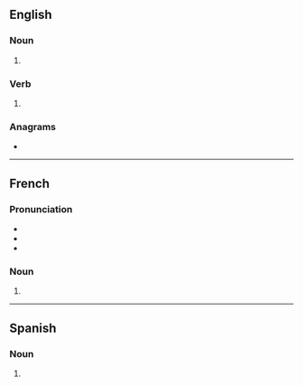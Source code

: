 {{also|Zooms}}
==English==

===Noun===
{{head|en|noun form}}

# {{plural of|en|zoom}}

===Verb===
{{head|en|verb form}}

# {{en-third-person singular of|zoom}}

===Anagrams===
* {{anagrams|en|a=moosz|Mozos|mozos}}

----

==French==

===Pronunciation===
* {{fr-IPA|zoums}}
* {{homophones|fr|zoom}}
* {{hyphenation|fr|zooms}}

===Noun===
{{head|fr|noun plural form|g=m}}

# {{plural of|fr|zoom}}

----

==Spanish==

===Noun===
{{head|es|noun form|g=m-p}}

# {{inflection of|es|zoom||p}}